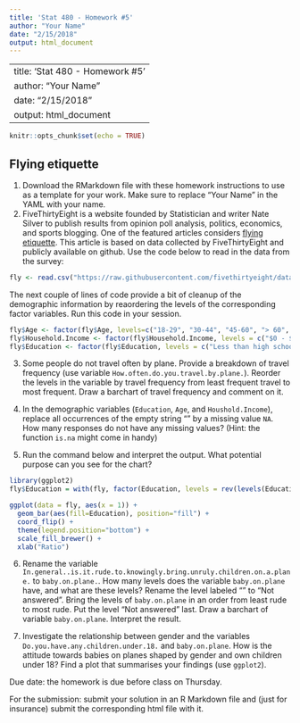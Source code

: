 ```yaml
---
title: 'Stat 480 - Homework #5'
author: "Your Name"
date: "2/15/2018"
output: html_document
---
```

---
title: 'Stat 480 - Homework #5'
author: "Your Name"
date: "2/15/2018"
output: html_document
---

```r
knitr::opts_chunk$set(echo = TRUE)
```

## Flying etiquette

1. Download the RMarkdown file with these homework instructions to use as a template for your work.
Make sure to replace "Your Name" in the YAML with your name.
2. FiveThirtyEight is a website founded by Statistician and writer Nate Silver to publish results from  opinion poll analysis, politics, economics, and sports blogging. 
One of the featured articles considers [flying etiquette](https://fivethirtyeight.com/features/airplane-etiquette-recline-seat/). 
This article is based on data collected by FiveThirtyEight and publicly available on github. Use the code below to read in the data from the survey:
```r
fly <- read.csv("https://raw.githubusercontent.com/fivethirtyeight/data/master/flying-etiquette-survey/flying-etiquette.csv")
```

The next couple of lines of code provide a bit of cleanup of the demographic information by reaordering the levels of the  corresponding factor variables. Run this code in your session.

```r
fly$Age <- factor(fly$Age, levels=c("18-29", "30-44", "45-60", "> 60", ""))
fly$Household.Income <- factor(fly$Household.Income, levels = c("$0 - $24,999","$25,000 - $49,999", "$50,000 - $99,999", "$100,000 - $149,999", "150000", ""))
fly$Education <- factor(fly$Education, levels = c("Less than high school degree", "High school degree", "Some college or Associate degree", "Bachelor degree",  "Graduate degree", ""))
```

3. Some people do not travel often by plane. Provide a breakdown of travel frequency (use variable `How.often.do.you.travel.by.plane.`). Reorder the levels in the variable by travel frequency from least frequent travel to most frequent. Draw a barchart of travel frequency and comment on it. 


4. In the demographic variables (`Education`, `Age`, and `Houshold.Income`), replace all occurrences of the empty string "" by a missing value `NA`. How many responses do not have any missing values? (Hint: the function `is.na` might come in handy)


5. Run the command below and interpret the output. What potential purpose can you see for the chart? 
```r
library(ggplot2)
fly$Education = with(fly, factor(Education, levels = rev(levels(Education))))

ggplot(data = fly, aes(x = 1)) + 
  geom_bar(aes(fill=Education), position="fill") + 
  coord_flip() +
  theme(legend.position="bottom") +
  scale_fill_brewer() + 
  xlab("Ratio") 
```

6. Rename the variable `In.general..is.it.rude.to.knowingly.bring.unruly.children.on.a.plane.` to `baby.on.plane.`. How many levels does the variable `baby.on.plane` have, and what are these levels? Rename the level labeled "" to "Not answered". Bring the levels of `baby.on.plane` in an order from least rude to most rude. Put the level "Not answered" last. Draw a barchart of variable `baby.on.plane`.  Interpret the result.

7. Investigate the relationship between gender and the variables `Do.you.have.any.children.under.18.` and `baby.on.plane`. How is the attitude towards babies on planes shaped by gender and own children under 18? Find a plot that summarises your findings (use `ggplot2`).



Due date: the homework is due before class on Thursday. 

For the submission: submit your solution in an R Markdown file and (just for insurance) submit the corresponding html file with it. 
